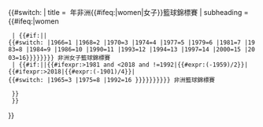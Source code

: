 {{#switch:{{{1|}}}
| title = {{{year}}}&nbsp;年非洲{{#ifeq:{{{gender}}}|women|女子}}籃球錦標賽
| subheading = {{#ifeq:{{{gender}}}|women
  | {{#if:{{{year|}}}|{{ordinal|{{#ifexpr:{{{year}}}>2003|{{#expr:({{{year}}}-1971)/2}}|{{#switch:{{{year}}} |1966=1 |1968=2 |1970=3 |1974=4 |1977=5 |1979=6 |1981=7 |1983=8 |1984=9 |1986=10 |1990=11 |1993=12 |1994=13 |1997=14 |2000=15 |2003=16}}}}}}}}&nbsp;非洲女子籃球錦標賽
  | {{#if:{{{year|}}}|{{ordinal|{{#ifexpr:{{{year}}}<1981 and {{{year}}}!=1965 and {{{year}}}!=1975|{{#expr:({{{year}}}-1960)/2}}|{{#ifexpr:{{{year}}}>1981 and {{{year}}}<2018 and {{{year}}}!=1992|{{#expr:({{{year}}}-1959)/2}}|{{#ifexpr:{{{year}}}>2018|{{#expr:({{{year}}}-1901)/4}}|{{#switch:{{{year}}} |1965=3 |1975=8 |1992=16 }}}}}}}}}}&nbsp;非洲籃球錦標賽

  }}
  }}
}}